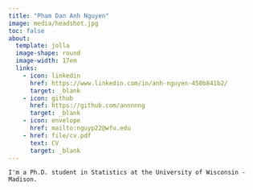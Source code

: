 ```yaml
---
title: "Pham Dan Anh Nguyen"
image: media/headshot.jpg
toc: false
about: 
  template: jolla
  image-shape: round
  image-width: 17em
  links:
    - icon: linkedin 
      href: https://www.linkedin.com/in/anh-nguyen-450b841b2/
      target: _blank
    - icon: github
      href: https://github.com/annnnng
      target: _blank
    - icon: envelope
      href: mailto:nguyp22@wfu.edu
    - href: file/cv.pdf
      text: CV
      target: _blank
---
```


<body>
  <div class="content">
    I'm a Ph.D. student in Statistics at the University of Wisconsin - Madison. 
  </div>
  
  <div class="swimming-duck"></div>
  <div class="wavy-line-bottom"></div>
</body>




